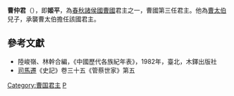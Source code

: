 '''曹仲君'''（{{bd|？||？||catIdx=J}}），即'''姬平'''，為[[春秋时期|春秋]][[諸侯國|諸侯國]][[曹國|曹國]]君主之一，曹國第三任君主。他為[[曹太伯|曹太伯]]兒子，承襲曹太伯擔任該國君主。

==參考文獻==
*陸峻嶺、林幹合編，《中國歷代各族紀年表》，1982年，臺北，木鐸出版社
*[[司馬遷|司馬遷]]《史記》卷三十五《管蔡世家》第五

{{start box}}
{{s-before|[[曹太伯|曹太伯]]}}
{{s-title|[[春秋时期|春秋]][[曹國|曹國]]君主|}}
{{s-after|[[曹宮伯|曹宮伯]]}}
{{end box}}

{{曹国君主}}

[[Category:曹国君主|Category:曹国君主]]
[[Category:姬姓|P]]
